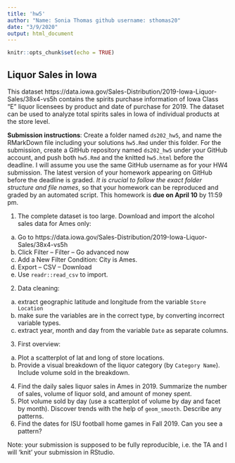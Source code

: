 ```yaml
---
title: 'hw5'
author: "Name: Sonia Thomas github username: sthomas20"
date: "3/9/2020"
output: html_document
---
```


```r
knitr::opts_chunk$set(echo = TRUE)
```

## Liquor Sales in Iowa

This dataset https://data.iowa.gov/Sales-Distribution/2019-Iowa-Liquor-Sales/38x4-vs5h contains the spirits purchase information of Iowa Class “E” liquor licensees by product and date of purchase for 2019. The dataset can be used to analyze total spirits sales in Iowa of individual products at the store level.

**Submission instructions**: Create a folder named `ds202_hw5`, and name the RMarkDown file including your solutions `hw5.Rmd` under this folder. For the submission, create a GitHub repository named `ds202_hw5` under your GitHub account, and push both `hw5.Rmd` and the knitted `hw5.html` before the deadline. I will assume you use the same GitHub username as for your HW4 submission. The latest version of your homework appearing on GitHub before the deadline is graded. *It is crucial to follow the exact folder structure and file names*, so that your homework can be reproduced and graded by an automated script. This homework is **due on April 10** by 11:59 pm.

1. The complete dataset is too large. Download and import the alcohol sales data for Ames only: 

  a. Go to https://data.iowa.gov/Sales-Distribution/2019-Iowa-Liquor-Sales/38x4-vs5h
  b. Click Filter -- Filter -- Go advanced now
  c. Add a New Filter Condition: City is Ames.
  d. Export -- CSV -- Download
  e. Use `readr::read_csv` to import.
  
2. Data cleaning: 
  a. extract geographic latitude and longitude from the variable `Store Location`
  b. make sure the variables are in the correct type, by converting incorrect variable types.
  c. extract year, month and day from the variable `Date` as separate columns.
3. First overview:
  a. Plot a scatterplot of lat and long of store locations. 
  b. Provide a visual breakdown of the liquor category (by `Category Name`). Include volume sold in the breakdown.
4. Find the daily sales liquor sales in Ames in 2019. Summarize the number of sales, volume of liquor sold, and amount of money spent.
5. Plot volume sold by day (use a scatterplot of volume by day and facet by month). Discover trends with the help of `geom_smooth`. Describe any patterns.
6. Find the dates for ISU football home games in Fall 2019. Can you see a pattern? 

Note: your submission is supposed to be fully reproducible, i.e. the TA and I will 'knit' your submission in RStudio. 
